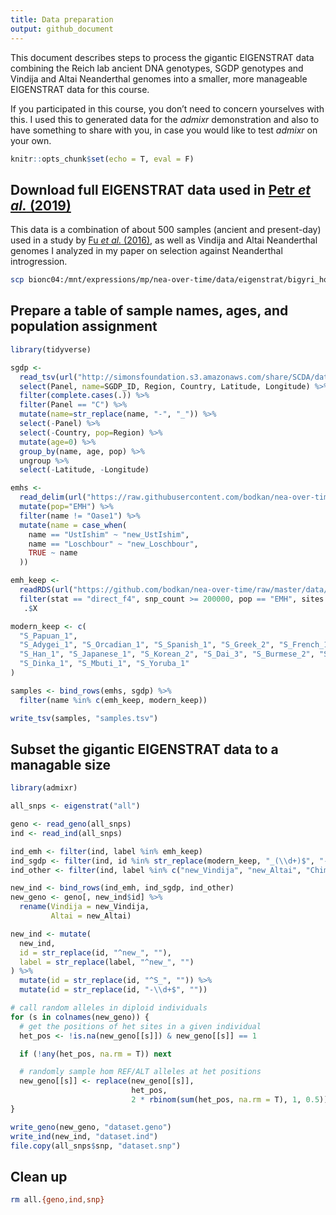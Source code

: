 ```yaml
---
title: Data preparation
output: github_document
---
```


This document describes steps to process the gigantic EIGENSTRAT data combining the Reich lab ancient DNA genotypes, SGDP genotypes and Vindija and Altai Neanderthal genomes into a smaller, more manageable EIGENSTRAT data for this course.

If you participated in this course, you don't need to concern yourselves with this. I used this to generated data for the _admixr_ demonstration and also to have something to share with you, in case you would like to test _admixr_ on your own.

```r
knitr::opts_chunk$set(echo = T, eval = F)
```

## Download full EIGENSTRAT data used in [Petr _et al._ (2019)](https://www.pnas.org/content/116/5/1639)

This data is a combination of about 500 samples (ancient and present-day) used in a study by [Fu _et al._ (2016)](https://www.nature.com/articles/nature17993), as well as Vindija and Altai Neanderthal genomes I analyzed in my paper on selection against Neanderthal introgression.

```bash
scp bionc04:/mnt/expressions/mp/nea-over-time/data/eigenstrat/bigyri_ho/all.{snp,ind,geno} .
```

## Prepare a table of sample names, ages, and population assignment

```r
library(tidyverse)

sgdp <-
  read_tsv(url("http://simonsfoundation.s3.amazonaws.com/share/SCDA/datasets/10_24_2014_SGDP_metainformation_update.txt")) %>%
  select(Panel, name=SGDP_ID, Region, Country, Latitude, Longitude) %>%
  filter(complete.cases(.)) %>%
  filter(Panel == "C") %>%
  mutate(name=str_replace(name, "-", "_")) %>%
  select(-Panel) %>% 
  select(-Country, pop=Region) %>%
  mutate(age=0) %>%
  group_by(name, age, pop) %>%
  ungroup %>%
  select(-Latitude, -Longitude)

emhs <-
  read_delim(url("https://raw.githubusercontent.com/bodkan/nea-over-time/master/data/emh_ages.txt"), delim=" ", col_names=c("name", "age")) %>%
  mutate(pop="EMH") %>%
  filter(name != "Oase1") %>%
  mutate(name = case_when(
    name == "UstIshim" ~ "new_UstIshim",
    name == "Loschbour" ~ "new_Loschbour",
    TRUE ~ name
  ))

emh_keep <-
  readRDS(url("https://github.com/bodkan/nea-over-time/raw/master/data/rds/nea_estimates.rds")) %>%
  filter(stat == "direct_f4", snp_count >= 200000, pop == "EMH", sites == "all", C == "Yoruba") %>%
   .$X

modern_keep <- c(
  "S_Papuan_1",
  "S_Adygei_1", "S_Orcadian_1", "S_Spanish_1", "S_Greek_2", "S_French_1", "S_Russian_1", "S_Icelandic_2", "S_Estonian_1",   "S_Czech_2", "S_Tuscan_1",
  "S_Han_1", "S_Japanese_1", "S_Korean_2", "S_Dai_3", "S_Burmese_2", "S_Tujia_1", "S_Uygur_1", "S_Hezhen_2",
  "S_Dinka_1", "S_Mbuti_1", "S_Yoruba_1"
)

samples <- bind_rows(emhs, sgdp) %>%
  filter(name %in% c(emh_keep, modern_keep))

write_tsv(samples, "samples.tsv")
```

## Subset the gigantic EIGENSTRAT data to a managable size

```r
library(admixr)

all_snps <- eigenstrat("all")

geno <- read_geno(all_snps)
ind <- read_ind(all_snps)

ind_emh <- filter(ind, label %in% emh_keep)
ind_sgdp <- filter(ind, id %in% str_replace(modern_keep, "_(\\d+)$", "-\\1"))
ind_other <- filter(ind, label %in% c("new_Vindija", "new_Altai", "Chimp"))

new_ind <- bind_rows(ind_emh, ind_sgdp, ind_other)
new_geno <- geno[, new_ind$id] %>%
  rename(Vindija = new_Vindija,
         Altai = new_Altai)

new_ind <- mutate(
  new_ind,
  id = str_replace(id, "^new_", ""),
  label = str_replace(label, "^new_", "")
) %>%
  mutate(id = str_replace(id, "^S_", "")) %>%
  mutate(id = str_replace(id, "-\\d+$", ""))

# call random alleles in diploid individuals
for (s in colnames(new_geno)) {
  # get the positions of het sites in a given individual
  het_pos <- !is.na(new_geno[[s]]) & new_geno[[s]] == 1

  if (!any(het_pos, na.rm = T)) next

  # randomly sample hom REF/ALT alleles at het positions
  new_geno[[s]] <- replace(new_geno[[s]],
                           het_pos,
                           2 * rbinom(sum(het_pos, na.rm = T), 1, 0.5)) %>% as.integer
}

write_geno(new_geno, "dataset.geno")
write_ind(new_ind, "dataset.ind")
file.copy(all_snps$snp, "dataset.snp")
```

## Clean up

```bash
rm all.{geno,ind,snp}
```
